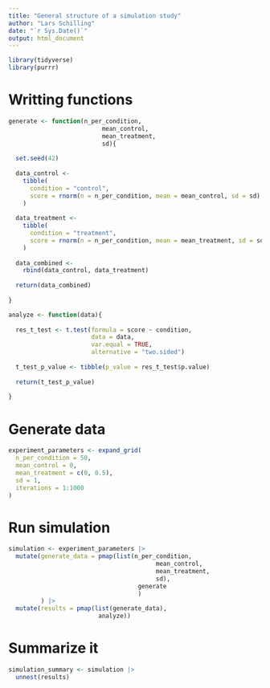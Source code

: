 ```yaml
---
title: "General structure of a simulation study"
author: "Lars Schilling"
date: "`r Sys.Date()`"
output: html_document
---
```


```r
library(tidyverse)
library(purrr)
```

# Writting functions
```r

generate <- function(n_per_condition,
                          mean_control,
                          mean_treatment,
                          sd){
  
  set.seed(42)
  
  data_control <- 
    tibble(
      condition = "control",
      score = rnorm(n = n_per_condition, mean = mean_control, sd = sd)
    )
  
  data_treatment <-
    tibble(
      condition = "treatment",
      score = rnorm(n = n_per_condition, mean = mean_treatment, sd = sd)
    )
  
  data_combined <- 
    rbind(data_control, data_treatment)
  
  return(data_combined)
  
}

analyze <- function(data){
  
  res_t_test <- t.test(formula = score ~ condition,
                       data = data,
                       var.equal = TRUE,
                       alternative = "two.sided")
  
  t_test_p_value <- tibble(p_value = res_t_test$p.value)
  
  return(t_test_p_value)
  
}

```

# Generate data
```r
experiment_parameters <- expand_grid(
  n_per_condition = 50,
  mean_control = 0,
  mean_treatment = c(0, 0.5),
  sd = 1,
  iterations = 1:1000
)
```

# Run simulation
```r
simulation <- experiment_parameters |> 
  mutate(generate_data = pmap(list(n_per_condition,
                                         mean_control,
                                         mean_treatment,
                                         sd),
                                    generate
                                    )
         ) |> 
  mutate(results = pmap(list(generate_data),
                         analyze))
```

# Summarize it
```r
simulation_summary <- simulation |> 
  unnest(results)
```

